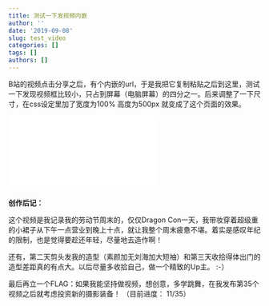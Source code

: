 ```yaml
---
title: 测试一下发视频内嵌
author: ''
date: '2019-09-08'
slug: test_video
categories: []
tags: []
authors: []
---
```


B站的视频点击分享之后，有个内嵌的url，于是我把它复制粘贴之后到这里，测试一下发现视频框比较小，只占到屏幕（电脑屏幕）的四分之一。后来调整了一下尺寸，在css设定里加了宽度为100% 高度为500px 就变成了这个页面的效果。

<iframe src="//player.bilibili.com/player.html?aid=67114604&cid=116370654&page=1" scrolling="no" class="myvideo" border="0" frameborder="no" framespacing="0" allowfullscreen="true"> </iframe>


**创作后记：**

这个视频是我记录我的劳动节周末的，仅仅Dragon Con一天，我带妆穿着超级重的小裙子从下午一点营业到晚上十点，就让我整个周末疲惫不堪。着实是感叹年纪的限制，也是觉得要趁还年轻，尽量地去造作啊！

还有，第二天剪头发我的造型（素颜加无刘海加大短袖）和第三天收拾得体出门的造型差距真的有点大。以后尽量多收拾自己，做一个精致的Up主。 :-）

最后再立一个FLAG：如果我能坚持做视频，想创意，多学跳舞，在我发布第35个视频之后就考虑投资新的摄影装备！ （目前进度： 11/35）